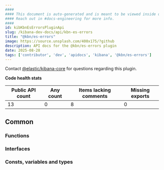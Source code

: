 ```yaml
---
####
#### This document is auto-generated and is meant to be viewed inside our experimental, new docs system.
#### Reach out in #docs-engineering for more info.
####
id: kibKbnEsErrorsPluginApi
slug: /kibana-dev-docs/api/kbn-es-errors
title: "@kbn/es-errors"
image: https://source.unsplash.com/400x175/?github
description: API docs for the @kbn/es-errors plugin
date: 2025-08-28
tags: ['contributor', 'dev', 'apidocs', 'kibana', '@kbn/es-errors']
---
```




Contact [@elastic/kibana-core](https://github.com/orgs/elastic/teams/kibana-core) for questions regarding this plugin.

**Code health stats**

| Public API count  | Any count | Items lacking comments | Missing exports |
|-------------------|-----------|------------------------|-----------------|
| 13 | 0 | 8 | 0 |

## Common

### Functions
<DocDefinitionList data={kbnEsErrorsObj.common.functions}/>

### Interfaces
<DocDefinitionList data={kbnEsErrorsObj.common.interfaces}/>

### Consts, variables and types
<DocDefinitionList data={kbnEsErrorsObj.common.misc}/>

